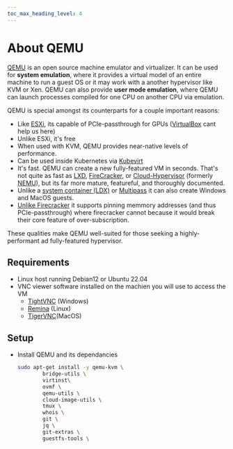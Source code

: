 ```yaml
---
toc_max_heading_level: 4
---
```


# About QEMU

[QEMU](https://www.qemu.org/documentation/) is an open source machine emulator and virtualizer. It
can be used for **system emulation**, where it provides a virtual model of an entire machine to run
a guest OS or it may work with a another hypervisor like KVM or Xen. QEMU can also provide **user
mode emulation**, where QEMU can launch processes compiled for one CPU on another CPU via emulation.

QEMU is special amongst its counterparts for a couple important reasons:

- Like [ESXi](https://www.vmware.com/nl/products/esxi-and-esx.html), its capable of PCIe-passthrough
  for GPUs
  ([VirtualBox](https://docs.oracle.com/en/virtualization/virtualbox/6.0/user/guestadd-video.html)
  cant help us here)
- Unlike ESXi, it's free
- When used with KVM, QEMU provides near-native levels of performance.
- Can be used inside Kubernetes via [Kubevirt](https://kubevirt.io/)
- It's fast. QEMU can create a new fully-featured VM in seconds. That's not quite as fast as
  [LXD](https://linuxcontainers.org/lxd/introduction/),
  [FireCracker](https://firecracker-microvm.github.io/), or
  [Cloud-Hypervisor](https://github.com/cloud-hypervisor/cloud-hypervisor) (formerly
  [NEMU](https://github.com/intel/nemu)), but its far more mature, featureful, and thoroughly
  documented.
- Unlike a [system container (LDX)](https://linuxcontainers.org/lxd/introduction/) or
  [Multipass](https://multipass.run/docs) it can also create Windows and MacOS guests.
- [Unlike Firecracker](https://github.com/firecracker-microvm/firecracker/issues/849#issuecomment-464731628)
  it supports pinning memmory addresses (and thus PCIe-passthrough) where firecracker cannot because
  it would break their core feature of over-subscription.

These qualities make QEMU well-suited for those seeking a highly-performant ad fully-featured
hypervisor.

## Requirements

- Linux host running Debian12 or Ubuntu 22.04
- VNC viewer software installed on the machien you will use to access the VM
  - [TightVNC](https://www.tightvnc.com/download.php) (Windows)
  - [Remina](https://remmina.org/) (Linux)
  - [TigerVNC](https://formulae.brew.sh/formula/tiger-vnc)(MacOS)

## Setup

- Install QEMU and its dependancies

  ```bash
  sudo apt-get install -y qemu-kvm \
          bridge-utils \
          virtinst\
          ovmf \
          qemu-utils \
          cloud-image-utils \
          tmux \
          whois \
          git \
          jq \
          git-extras \
          guestfs-tools \
  ```
